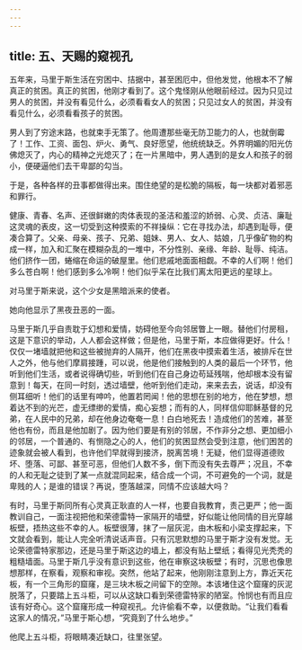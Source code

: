 ```yaml
---
---
---
```

title: 五、天赐的窥视孔
---




五年来，马里于斯生活在穷困中、拮据中，甚至困厄中，但他发觉，他根本不了解真正的贫困。真正的贫困，他刚才看到了。这个鬼怪刚从他眼前经过。因为只见过男人的贫困，并没有看见什么，必须看看女人的贫困；只见过女人的贫困，并没有看见什么，必须看看孩子的贫困。

男人到了穷途末路，也就束手无策了。他周遭那些毫无防卫能力的人，也就倒霉了！工作、工资、面包、炉火、勇气、良好愿望，他统统缺乏。外界明媚的阳光仿佛熄灭了，内心的精神之光熄灭了；在一片黑暗中，男人遇到的是女人和孩子的弱小，便硬逼他们去干卑鄙的勾当。

于是，各种各样的丑事都做得出来。围住绝望的是松脆的隔板，每一块都对着邪恶和罪行。

健康、青春、名声、还很鲜嫩的肉体表现的圣洁和羞涩的娇弱、心灵、贞洁、廉耻这灵魂的表皮，这一切受到这种摸索的不祥操纵：它在寻找办法，却遇到耻辱，便凑合算了。父亲、母亲、孩子、兄弟、姐妹、男人、女人、姑娘，几乎像矿物的构成一样，加入和汇聚在模糊杂乱的一堆中，不分性别、亲缘、年龄、耻辱、纯洁。他们挤作一团，蜷缩在命运的破屋里。他们悲戚地面面相觑。不幸的人们啊！他们多么苍白啊！他们感到多么冷啊！他们似乎呆在比我们离太阳更远的星球上。

对马里于斯来说，这个少女是黑暗派来的使者。

她向他显示了黑夜丑恶的一面。

马里于斯几乎自责耽于幻想和爱情，妨碍他至今向邻居瞥上一眼。替他们付房租，这是下意识的举动，人人都会这样做；但是他，马里于斯，本应做得更好。什么！仅仅一堵墙就把他和这些被抛弃的人隔开，他们在黑夜中摸索着生活，被排斥在世人之外，他与他们摩肩接踵，可以说，他是他们接触到的人类的最后一个环节，他听到他们生活，或者说得确切些，听到他们在自己身边苟延残喘，他却根本没有留意到！每天，在同一时刻，透过墙壁，他听到他们走动，来来去去，说话，却没有侧耳细听！他们的话里有呻吟，他置若罔闻！他的思想在别的地方，他在梦想，想着达不到的光芒，虚无缥缈的爱情，痴心妄想；而有的人，同样信仰耶稣基督的兄弟，在人民中的兄弟，却在他身边奄奄一息！白白地死去！造成他们的苦难，甚至他也有份，而且是他加剧了。因为他们要是有别的邻居，不作非分之想、更加细小的邻居，一个普通的、有恻隐之心的人，他们的贫困显然会受到注意，他们困苦的迹象就会被人看到，也许他们早就得到接济，脱离苦境！无疑，他们显得道德败坏、堕落、可鄙、甚至可恶，但他们人数不多，倒下而没有失去尊严；况且，不幸的人和无耻之徒到了某一点就混同起来，结合成一个词，不可避免的一个词，就是卑贱的人；是谁的错误？再说，堕落越深，同情不应该越大吗？

有时，马里于斯同所有心灵真正耿直的人一样，也要自我教育，责己更严；他一面教训自己，一面注视把他和荣德雷特一家隔开的墙壁，好似能让他同情的目光穿越板壁，捂热这些不幸的人。板壁很薄，抹了一层灰泥，由木板和小梁支撑起来，下文就会看到，能让人完全听清说话声音。只有沉思默想的马里于斯才没有发觉。无论荣德雷特家那边，还是马里于斯这边的墙上，都没有贴上壁纸；看得见光秃秃的粗糙墙面。马里于斯几乎没有意识到这些，他在审察这块板壁；有时，沉思也像思想那样，在察看，观察和审视。突然，他站了起来，他刚刚注意到上方，靠近天花板，有一个三角形的窟窿，是三块木板之间留下的空隙。本该堵住这个窟窿的灰泥脱落了，只要踏上五斗柜，可以从这缺口看到荣德雷特家的陋室。怜悯也有而且应该有好奇心。这个窟窿形成一种窥视孔。允许偷看不幸，以便救助。“让我们看看这家人的情况，”马里于斯心想，“究竟到了什么地步。”

他爬上五斗柜，将眼睛凑近缺口，往里张望。